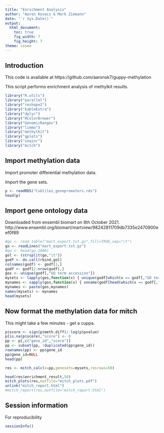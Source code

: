 ```yaml
---
title: "Enrichment Analysis"
author: "Aaron Kovacs & Mark Ziemann"
date: "`r Sys.Date()`"
output:
  html_document:
    toc: true
    fig_width: 7
    fig_height: 7
theme: cosmo
---
```


## Introduction

This code is available at https://github.com/aaronsk7/guppy-methylation

This script performs enrichment analysis of methylkit results.

```r

library("R.utils")
library("parallel")
library("reshape2")
library("kableExtra")
library("dplyr")
library("RColorBrewer")
library("GenomicRanges")
library("limma")
library("methylKit")
library("gplots")
library("seqinr")
library("mitch")

```


## Import methylation data

Import promoter differential methylation data.

Import the gene sets.

```r

p <- readRDS("CvGtiles_genepromoters.rds")
head(p)

```

## Import gene ontology data

Downloaded from ensembl biomart on 8th October 2021.
http://www.ensembl.org/biomart/martview/98242811709db7335e2470900eef0f89

```r

#go <- read.table("mart_export.txt.gz",fill=TRUE,sep="\t")
go <- readLines("mart_export.txt.gz")
#go <- head(go,1000)
gol <- (strsplit(go,"\t"))
godf <- do.call(rbind,gol)
colnames(godf) <- godf[1,]
godf <- godf[2:nrow(godf),]
gos <- unique(godf[,"GO term accession"])
mysets <- lapply(gos,function(x) { unique(godf[which(x == godf[,"GO term accession"]),1])  } )
mynames <- sapply(gos,function(x) { unname(godf[head(which(x == godf[,"GO term accession"] ),1),"GO term name"] ) } )
mynames <- paste(gos,mynames)
names(mysets) <- mynames
head(mysets)

```

## Now format the methylation data for mitch

This might take a few minutes - get a cuppa.

```r

p$score <- sign(p$meth.diff)/-log(p$pvalue)
p[is.na(p$score),"score"] <- 0
pp <- p[,c("gene_id","score")]
pp <- subset(pp, !duplicated(pp$gene_id))
rownames(pp) <- pp$gene_id
pp$gene_id=NULL
head(pp)

res <- mitch_calc(x=pp,genesets=mysets,resrows=50)

head(res$enrichment_result,50)
mitch_plots(res,outfile="mitch_plots.pdf")
unlink("mitch_report.html")
#mitch_report(res,outfile="mitch_report.html")

```

## Session information

For reproducibility

```r

sessionInfo()

```
